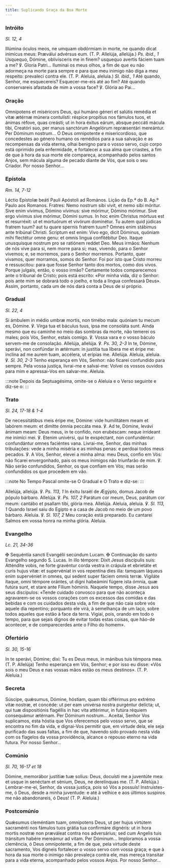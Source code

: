 ```yaml
---
title: Suplicando Graça da Boa Morte
---
```


### Intróito

<em>Sl. 12, 4</em>

<div class="side-by-side not-content">
  <span>
    Illúmina óculos meos, ne umquam obdórmiam in morte, ne quando dicat inimícus
    meus: Præválui advérsus eum. (T. P. Allelúja, allelúja.)
    <em>Ps. ibid., 1</em>
    Usquequo, Dómine, oblivísceris me in finem? usquequo avertis fáciem tuam a
    me? ℣. Gloria Patri...
  </span>
  <span>
    Iluminai os meus olhos, a fim de que eu não adormeça na morte para sempre e
    para que meu inimigo não diga a meu respeito: prevaleci contra ele. (T. P.
    Aleluia, aleluia.) <em>Sl. ibid., 1</em> Até quando, Senhor, me esquecereis?
    Esquecer-me-eis até ao fim? Até quando conservareis afastada de mim a vossa
    face? ℣. Glória ao Pai...
  </span>
</div>

### Oração

<div class="side-by-side not-content">
  <span>
    Omnípotens et miséricors Deus, qui humáno géneri et salútis remédia et vitæ
    ætérnæ múnera contulísti: réspice propítius nos fámulos tuos, et ánimas
    réfove, quas creásti; ut in hora éxitus eárum, absque peccáti mácula tibi,
    Creatóri suo, per manus sanctórum Angelórum repræsentári mereántur. Per
    Dóminum nostrum...
  </span>
  <span>
    Ó Deus omnipotente e misericordioso, que concedestes ao género humano os
    remédios para a sua salvação e as recompensas da vida eterna, olhai benigno
    para o vosso servo, cujo corpo está oprimido pela enfermidade, e fortalecei
    a sua alma que criastes, a fim de que à hora da sua morte ele compareça,
    acompanhado pelos santos Anjos, sem mácula alguma de pecado diante de Vós,
    que sois o seu Criador. Por nosso Senhor...
  </span>
</div>

### Epístola

<em>Rm. 14, 7-12</em>

<div class="side-by-side not-content">
  <span>Léctio Epístolæ beáti Pauli Apóstoli ad Romános.</span>
  <span>Lição da Ep.ª do B. Ap.º Paulo aos Romanos.</span>
  <span>
    Fratres: Nemo nostrum sibi vivit, et nemo sibi móritur. Sive enim vívimus,
    Dómino vívimus: sive mórimur, Dómino mórimur. Sive ergo vívimus sive
    mórimur, Dómini sumus. In hoc enim Christus mórtuus est et resurréxit: ut et
    mortuórum et vivórum dominétur. Tu autem quid júdicas fratrem tuum? aut tu
    quare spernis fratrem tuum? Omnes enim stábimus ante tribúnal Christi.
    Scriptum est enim: Vivo ego, dicit Dóminus, quóniam mihi flectétur omne
    genu: et omnis lingua confitébitur Deo. Itaque unusquísque nostrum pro se
    ratiónem reddet Deo.
  </span>
  <span>
    Meus irmãos: Nenhum de nós vive para si, nem morre para si; mas, vivendo,
    para o Senhor vivemos; e, se morremos, para o Senhor morremos. Portanto,
    quer vivamos, quer morramos, somos do Senhor. Foi por isto que Cristo morreu
    e ressuscitou: para que fosse Senhor tanto dos mortos, como dos vivos.
    Porque julgais, então, o vosso irmão? Certamente todos comparecemos ante o
    tribunal de Cristo; pois está escrito: «Por minha vida, diz o Senhor: pois
    ante mim se dobrará todo o joelho, e toda a língua confessará Deus». Assim,
    portanto, cada um de nós dará conta a Deus de si próprio.
  </span>
</div>

### Gradual

<em>Sl. 22, 4</em>

<div class="side-by-side not-content">
  <span>
    Si ámbulem in médio umbræ mortis, non timébo mala: quóniam tu mecum es,
    Dómine. ℣. Virga tua et báculus tuus, ipsa me consoláta sunt.
  </span>
  <span>
    Ainda mesmo que eu caminhe no meio das sombras da morte, não temerei os
    males; pois Vós, Senhor, estais comigo. ℣. Vossa vara e o vosso báculo
    servem-me de consolação.
  </span>
  <span>
    Allelúja, allelúja. ℣. <em>Ps. 30, 2-3</em> In te, Dómine, sperávi, non
    confúndar in ætérnum: in justítia tua líbera me et éripe me: inclína ad me
    aurem tuam, accélera, ut erípias me. Allelúja.
  </span>
  <span>
    Aleluia, aleluia. ℣. <em>Sl. 30, 2-3</em> Tenho esperança em Vós, Senhor:
    não ficarei confundido para sempre. Pela vossa justiça, livrai-me e
    salvai-me: Volvei os vossos ouvidos para mim e apressai-Vos em salvar-me.
    Aleluia.
  </span>
</div>

:::note
Depois da Septuagésima, omite-se o Aleluia e o Verso seguinte e diz-se o:
:::

### Trato

<em>Sl. 24, 17-18 & 1-4</em>

<div class="side-by-side not-content">
  <span>
    De necessitátibus meis éripe me, Dómine: vide humilitátem meam et labórem
    meum: et dimítte ómnia peccáta mea. ℣. Ad te, Dómine, levávi ánimam meam:
    Deus meus, in te confído, non erubéscam: neque irrídeant me inimíci mei. ℣.
    Etenim univérsi, qui te exspéctant, non confundéntur: confundántur omnes
    faciéntes vana.
  </span>
  <span>
    Livrai-me, Senhor, das minhas tribulações: vede a minha miséria e as minhas
    penas: e perdoai todos meus pecados. ℣. A Vós, Senhor, elevei a minha alma:
    meu Deus, confio em Vós: não ficarei envergonhado, pais os meus inimigos não
    triunfarão de mim. ℣. Não serão confundidos, Senhor, os que confiam em Vós;
    mas serão confundidos os que procedem em vão.
  </span>
</div>

:::note
No Tempo Pascal omite-se O Gradual e O Trato e diz-se:
:::

<div class="side-by-side not-content">
  <span>
    Allelúja, allelúja. ℣. <em>Ps. 113, 1</em> In éxitu Israël de Ægýpto, domus
    Jacob de pópulo bárbaro. Allelúja. ℣. <em>Ps. 107, 2</em> Parátum cor meum,
    Deus, parátum cor meum: cantábo et psallam tibi, glória mea. Allelúja.
  </span>
  <span>
    Aleluia, aleluia. ℣. <em>Sl. 113, 1</em> Quando Israel saiu do Egipto e a
    casa de Jacob no meio de um povo bárbaro. Aleluia. ℣. <em>Sl. 107, 2</em>
    Meu coração está preparado. Eu cantarei Salmos em vossa honra na minha glória.
    Aleluia.
  </span>
</div>

### Evangelho

<em>Lc. 21, 34-36</em>

<div class="side-by-side not-content">
  <span>
    <span class="cross text-red-500">✠</span> Sequéntia sancti Evangélii
    secúndum Lucam.
  </span>
  <span>
    <span class="cross text-red-500">✠</span> Continuação do santo Evangelho
    segundo S. Lucas.
  </span>
  <span>
    In illo témpore: Dixit Jesus discípulis suis: Atténdite vobis, ne forte
    gravéntur corda vestra in crápula et ebrietáte et curis hujus vitæ: et
    supervéniat in vos repentína dies illa: tamquam láqueus enim supervéniet in
    omnes, qui sedent super fáciem omnis terræ. Vigiláte ítaque, omni témpore
    orántes, ut digni habeámini fúgere ista ómnia, quæ futúra sunt, et stare
    ante Fílium hóminis.
  </span>
  <span>
    Naquele tempo, disse Jesus aos seus discípulos: «Tende cuidado convosco para
    que não aconteça agravarem-se os vossos corações com os excessos das comidas
    e das bebidas e com os cuidados desta vida, a fim de que não caia sobre vós
    aquele dia repentino; porquanto ele virá, à semelhança de um laço, sobre
    todos aqueles que estão à face da terra. Vigiai, pois, orando em todo o
    tempo, para que sejais dignos de evitar todas estas coisas, que hão-de
    acontecer, e de comparecerdes ante o Filho do homem».
  </span>
</div>

### Ofertório

<em>Sl. 30, 15-16</em>

<div class="side-by-side not-content">
  <span>
    In te sperávi, Dómine; dixi: Tu es Deus meus, in mánibus tuis témpora mea.
    (T. P. Allelúja)
  </span>
  <span>
    Tenho esperança em Vós, Senhor; e por isso eu disse: «Vós sois o meu Deus e
    nas vossas mãos estão os meus destinos». (T. P. Aleluia.)
  </span>
</div>

### Secreta

<div class="side-by-side not-content">
  <span>
    Súscipe, quǽsumus, Dómine, hóstiam, quam tibi offérimus pro extrémo vitæ
    nostræ, et concéde: ut per eam univérsa nostra purgéntur delícta; ut, qui
    tuæ dispositiónis flagéllis in hac vita attérimur, in futúra réquiem
    consequámur ætérnam. Per Dóminum nostrum...
  </span>
  <span>
    Aceitai, Senhor Vos suplicamos, esta hóstia que Vos oferecemos pelo vosso
    servo, que se encontra no fim da vida, e dignai-Vos permitir que, em virtude
    dela, ele seja purificado das suas faltas, a fim de que, havendo sido
    provado nesta vida com os flagelos da vossa providência, alcance o repouso
    eterno na vida futura. Por nosso Senhor...
  </span>
</div>

### Comúnio

<em>Sl. 70, 16-17 et 18</em>

<div class="side-by-side not-content">
  <span>
    Dómine, memorábor justítiæ tuæ solíus: Deus, docuísti me a juventúte mea: et
    usque in senéctam et sénium, Deus, ne derelínquas me. (T. P. Allelúja.)
  </span>
  <span>
    Lembrar-me-ei, Senhor, da vossa justiça, pois só Vós a possuís!
    Instruístes-me, ó Deus, desde a minha juventude: e até à velhice e aos
    últimos suspiros me não abandonareis, ó Deus! (T. P. Aleluia.)
  </span>
</div>

### Postcomúnio

<div class="side-by-side not-content">
  <span>
    Quǽsumus cleméntiam tuam, omnípotens Deus, ut per hujus virtútem sacraménti
    nos fámulos tuos grátia tua confirmáre dignéris: ut in hora mortis nostræ
    non præváleat contra nos adversárius; sed cum Angelis tuis tránsitum habére
    mereámur ad vitam. Per Dóminum...
  </span>
  <span>
    Imploramos a vossa clemência, ó Deus omnipotente, a fim de que, pela virtude
    deste sacramento, Vos digneis fortalecer o vosso servo com vossa graça; e
    que à hora da sua morte o inimigo não prevaleça contra ele, mas mereça
    transitar para a vida eterna, acompanhado pelos vossos Anjos. Por nosso
    Senhor...
  </span>
</div>
